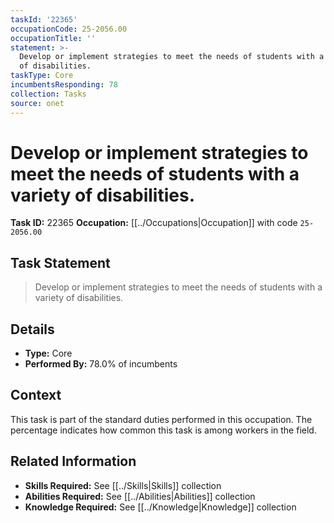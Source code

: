 ```yaml
---
taskId: '22365'
occupationCode: 25-2056.00
occupationTitle: ''
statement: >-
  Develop or implement strategies to meet the needs of students with a variety
  of disabilities.
taskType: Core
incumbentsResponding: 78
collection: Tasks
source: onet
---
```

# Develop or implement strategies to meet the needs of students with a variety of disabilities.

**Task ID:** 22365
**Occupation:** [[../Occupations|Occupation]] with code `25-2056.00`

## Task Statement

> Develop or implement strategies to meet the needs of students with a variety of disabilities.

## Details

- **Type:** Core
- **Performed By:** 78.0% of incumbents

## Context

This task is part of the standard duties performed in this occupation. The percentage indicates how common this task is among workers in the field.

## Related Information

- **Skills Required:** See [[../Skills|Skills]] collection
- **Abilities Required:** See [[../Abilities|Abilities]] collection
- **Knowledge Required:** See [[../Knowledge|Knowledge]] collection
